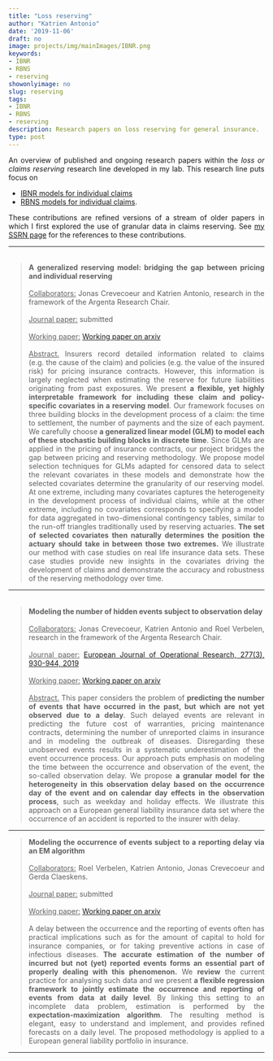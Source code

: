 ```yaml
---
title: "Loss reserving"
author: "Katrien Antonio"
date: '2019-11-06'
draft: no
image: projects/img/mainImages/IBNR.png
keywords:
- IBNR
- RBNS
- reserving
showonlyimage: no
slug: reserving
tags:
- IBNR
- RBNS
- reserving
description: Research papers on loss reserving for general insurance.
type: post
---
```

<p align="justify">An overview of published and ongoing research papers within the *loss or claims reserving* research line developed in my lab. This research line puts focus on</p> 

- [IBNR models for individual claims](#IBNR) 
- [RBNS models for individual claims](#RBNS).

<p align="justify">These contributions are refined versions of a stream of older papers in which I first explored the use of granular data in claims reserving. See <a href="https://papers.ssrn.com/sol3/cf_dev/AbsByAuth.cfm?per_id=1766939"target="_blank">my SSRN page</a> for the references to these contributions.</p> 

***
###### {#RBNS}
><p align="justify">**A generalized reserving model: bridging the gap between pricing and individual reserving**
</br> </br>
<u class="dotted">Collaborators:</u> Jonas Crevecoeur and Katrien Antonio, research in the framework of the Argenta Research Chair. 
</br> </br>
<u class="dotted">Journal paper:</u> submitted
</br> </br>
<u class="dotted">Working paper:</u> <a href="https://arxiv.org/abs/1910.12692"target="_blank">Working paper on arxiv</a> 
</br> </br>
<u class="dotted">Abstract.</u> Insurers record detailed information related to claims (e.g. the cause of the claim) and policies (e.g. the value of the insured risk) for pricing insurance contracts. However, this information is largely neglected when estimating the reserve for future liabilities originating from past exposures. We present **a flexible, yet highly interpretable framework for including these claim and policy-specific covariates in a reserving model**. Our framework focuses on three building blocks in the development process of a claim: the time to settlement, the number of payments and the size of each payment. We carefully choose **a generalized linear model (GLM) to model each of these stochastic building blocks in discrete time**. Since GLMs are applied in the pricing of insurance contracts, our project bridges the gap between pricing and reserving methodology. We propose model selection techniques for GLMs adapted for censored data to select the relevant covariates in these models and demonstrate how the selected covariates determine the granularity of our reserving model. At one extreme, including many covariates captures the heterogeneity in the development process of individual claims, while at the other extreme, including no covariates corresponds to specifying a model for data aggregated in two-dimensional contingency tables, similar to the run-off triangles traditionally used by reserving actuaries. **The set of selected covariates then naturally determines the position the actuary should take in between those two extremes.** We illustrate our method with case studies on real life insurance data sets. These case studies provide new insights in the covariates driving the development of claims and demonstrate the accuracy and robustness of the reserving methodology over time. 
</p>

***
###### {#IBNR}
><p align="justify">**Modeling the number of hidden events
subject to observation delay** 
</br> </br>
<u class="dotted">Collaborators:</u> Jonas Crevecoeur, Katrien Antonio and Roel Verbelen, research in the framework of the Argenta Research Chair. 
</br> </br>
<u class="dotted">Journal paper:</u> <a href="https://www.sciencedirect.com/science/article/abs/pii/S0377221719301924"target="_blank">European Journal of Operational Research, 277(3), 930-944, 2019</a> 
</br> </br>
<u class="dotted">Working paper:</u> <a href="https://arxiv.org/abs/1801.02935"target="_blank">Working paper on arxiv</a> 
</br> </br>
<u class="dotted">Abstract.</u> This paper considers the problem of **predicting the number of events that have occurred in the past, but which are not yet observed due to a delay**. Such delayed events are relevant
in predicting the future cost of warranties, pricing maintenance contracts, determining
the number of unreported claims in insurance and in modeling the outbreak of diseases.
Disregarding these unobserved events results in a systematic underestimation of the event
occurrence process. Our approach puts emphasis on modeling the time between the occurrence
and observation of the event, the so-called observation delay. We propose **a granular
model for the heterogeneity in this observation delay based on the occurrence day of the
event and on calendar day effects in the observation process**, such as weekday and holiday
effects. We illustrate this approach on a European general liability insurance data set where
the occurrence of an accident is reported to the insurer with delay.
</p>

***

><p align="justify">**Modeling the occurrence of events subject to a reporting delay via an EM algorithm**
</br> </br>
<u class="dotted">Collaborators:</u> Roel Verbelen, Katrien Antonio, Jonas Crevecoeur and Gerda Claeskens.
</br> </br>
<u class="dotted">Journal paper:</u> submitted
</br> </br>
<u class="dotted">Working paper:</u> <a href="https://arxiv.org/abs/1909.08336"target="_blank">Working paper on arxiv</a> 
</br> </br>
A delay between the occurrence and the reporting of events often has practical implications such as for the amount of capital to hold for insurance companies, or for taking preventive actions in case of infectious diseases. **The accurate estimation of the number of incurred but not (yet) reported events forms an essential part of properly dealing with this phenomenon.** We **review** the current practice for analysing such data and we present **a flexible regression framework to jointly estimate the occurrence and reporting of events from data at daily level**. By linking this setting to an incomplete data problem, estimation is performed by the **expectation-maximization algorithm**. The resulting method is elegant, easy to understand and implement, and provides refined forecasts on a daily level. The proposed methodology is applied to a European general liability portfolio in insurance. 
</p>

***